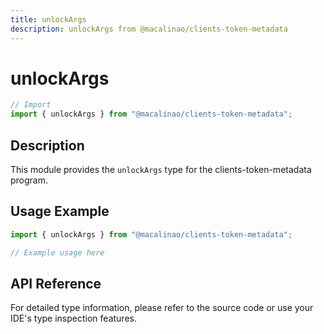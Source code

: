 ```yaml
---
title: unlockArgs
description: unlockArgs from @macalinao/clients-token-metadata
---
```


# unlockArgs

```typescript
// Import
import { unlockArgs } from "@macalinao/clients-token-metadata";
```

## Description

This module provides the `unlockArgs` type for the clients-token-metadata program.

## Usage Example

```typescript
import { unlockArgs } from "@macalinao/clients-token-metadata";

// Example usage here
```

## API Reference

For detailed type information, please refer to the source code or use your IDE's type inspection features.
